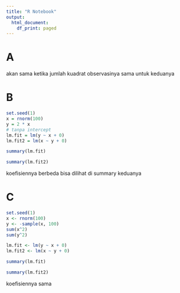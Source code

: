 ```yaml
---
title: "R Notebook"
output:
  html_document:
    df_print: paged
---
```


# A
akan sama ketika jumlah kuadrat observasinya sama untuk keduanya

# B
```r
set.seed(1)
x = rnorm(100)
y = 2 * x
# tanpa intercept
lm.fit = lm(y ~ x + 0)
lm.fit2 = lm(x ~ y + 0)
```
```r
summary(lm.fit)
```
```r
summary(lm.fit2)
```

koefisiennya berbeda bisa dilihat di summary keduanya

# C
```r
set.seed(1)
x <- rnorm(100)
y <- -sample(x, 100)
sum(x^2)
sum(y^2)
```
```r
lm.fit <- lm(y ~ x + 0)
lm.fit2 <- lm(x ~ y + 0)
```

```r
summary(lm.fit)
```
```r
summary(lm.fit2)
```
koefisiennya sama
